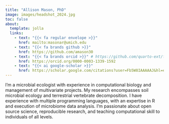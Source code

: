 ```yaml
---
title: "Allison Mason, PhD"
image: images/headshot_2024.jpg
toc: false
about: 
  template: jolla
  links:
    - text: "{{< fa regular envelope >}}"
      href: mailto:masonar@umich.edu
    - text: "{{< fa brands github >}}"
      href: https://github.com/amason30
    - text: "{{< fa brands orcid >}}" # https://github.com/quarto-ext/fontawesome/issues/6
      href: https://orcid.org/0000-0003-1339-1592
    - text: "{{< ai google-scholar >}}"
      href: https://scholar.google.com/citations?user=Fb5W8IAAAAAJ&hl=en&oi=sra
---
```


:::{#about}

I'm a microbial ecologist with experience in computational biology and management of multivariate projects. My research encompasses soil microbial ecology and terrestrial vertebrate decomposition. I have experience with multiple programming languages, with an expertise in R and execution of microbiome data analysis. I'm passionate about open source science, reproducible research, and teaching computational skill to individuals of all levels.

:::